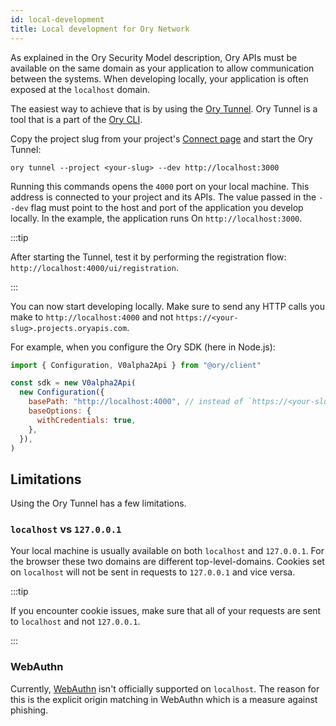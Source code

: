 ```yaml
---
id: local-development
title: Local development for Ory Network
---
```


As explained in the Ory Security Model description, Ory APIs must be available on the same domain as your application to allow
communication between the systems. When developing locally, your application is often exposed at the `localhost` domain.

The easiest way to achieve that is by using the [Ory Tunnel](../guides/cli/20_proxy-and-tunnel.mdx). Ory Tunnel is a tool that is
a part of the [Ory CLI](../guides/cli/01_installation.mdx).

Copy the project slug from your project's [Connect page](https://console.ory.sh/projects/current/connect) and start the
Ory Tunnel:

```shell
ory tunnel --project <your-slug> --dev http://localhost:3000
```

Running this commands opens the `4000` port on your local machine. This address is connected to your project and its
APIs. The value passed in the `--dev` flag must point to the host and port of the application you develop locally. In the example,
the application runs On `http://localhost:3000`.

:::tip

After starting the Tunnel, test it by performing the registration flow: `http://localhost:4000/ui/registration`.

:::

You can now start developing locally. Make sure to send any HTTP calls you make to `http://localhost:4000` and not
`https://<your-slug>.projects.oryapis.com`.

For example, when you configure the Ory SDK (here in Node.js):

```javascript
import { Configuration, V0alpha2Api } from "@ory/client"

const sdk = new V0alpha2Api(
  new Configuration({
    basePath: "http://localhost:4000", // instead of `https://<your-slug>.projects.oryapis.com`
    baseOptions: {
      withCredentials: true,
    },
  }),
)
```

## Limitations

Using the Ory Tunnel has a few limitations.

### `localhost` vs `127.0.0.1`

Your local machine is usually available on both `localhost` and `127.0.0.1`. For the browser these two domains are different
top-level-domains. Cookies set on `localhost` will not be sent in requests to `127.0.0.1` and vice versa.

:::tip

If you encounter cookie issues, make sure that all of your requests are sent to `localhost` and not `127.0.0.1`.

:::

### WebAuthn

Currently, [WebAuthn](../kratos/mfa/webauthn-fido-yubikey) isn't officially supported on `localhost`. The reason for this is the
explicit origin matching in WebAuthn which is a measure against phishing.
